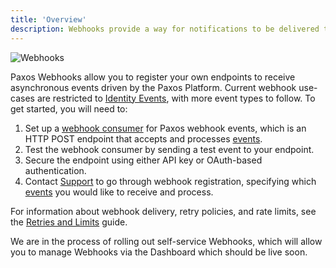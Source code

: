 ```yaml
---
title: 'Overview'
description: Webhooks provide a way for notifications to be delivered to an external web server whenever certain events occur.
---
```



![Webhooks](/images/webhooks.png)

Paxos Webhooks allow you to register your own endpoints to receive asynchronous events driven by the Paxos Platform.
Current webhook use-cases are restricted to [Identity Events](/api-reference/events), with more event types to follow. To get started, you will need to:
1. Set up a [webhook consumer](/guides/webhooks/quickstart) for Paxos webhook events, which is an HTTP POST endpoint that accepts and processes [events](/api-reference/events).
2. Test the webhook consumer by sending a test event to your endpoint.
3. Secure the endpoint using either API key or OAuth-based authentication.
4. Contact [Support](https://support.paxos.com) to go through webhook registration, specifying which [events](/api-reference/events) you would like to receive and process.

For information about webhook delivery, retry policies, and rate limits, see the [Retries and Limits](/guides/webhooks/retries-and-limits) guide.

We are in the process of rolling out self-service Webhooks, which will allow you to manage Webhooks via the Dashboard which should be live soon.
